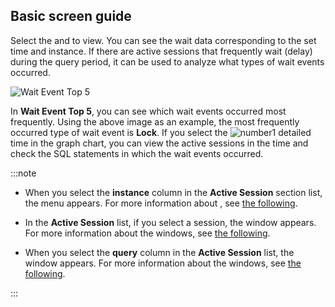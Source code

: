 ## Basic screen guide

<ImgLang img='db-analysis-wait.png' desc='Wait analysis' />

Select the <Cmdname sid="time" className="uitext" /> and <Cmdname sid="instance" className="uitext" /> to view. You can see the wait data corresponding to the set time and instance. If there are active sessions that frequently wait (delay) during the query period, it can be used to analyze what types of wait events occurred.

![Wait Event Top 5](/img/db-analysis-wait-top5.png)

In **Wait Event Top 5**, you can see which wait events occurred most frequently. Using the above image as an example, the most frequently occurred type of wait event is **Lock**. If you select the ![number1](/img/number-01.png) detailed time in the graph chart, you can view the active sessions in the time and check the SQL statements in which the wait events occurred.

:::note

- When you select the **instance** column in the **Active Session** section list, the <Cmdname sid="side_dbMonitoring" className="uitext" /> menu appears. For more information about <Cmdname sid="side_dbMonitoring" className="uitext" />, see [the following](instance-monitoring).

- In the **Active Session** list, if you select a session, the <Cmdname sid="session_detail" className="uitext" /> window appears. For more information about the <Cmdname sid="session_detail" className="uitext" /> windows, see [the following](multi-instance-monitoring#session-details).

- When you select the **query** column in the **Active Session** list, the <Cmdname sid="TTL06224" className="uitext" /> window appears. For more information about the <Cmdname sid="TTL06224" className="uitext" /> windows, see [the following](multi-instance-monitoring#query-details).

:::
